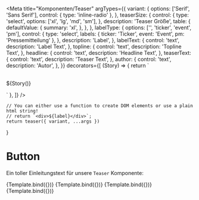 

<Meta
    title="Komponenten/Teaser"
    argTypes={{
        variant: {
            options: ['Serif', 'Sans Serif'],
            control: { type: 'inline-radio' },
        },
        teaserSize: {
            control: {
                type: 'select',
                options: ['xl', 'lg', 'md', 'sm'],
            },
            description: 'Teaser Größe',
            table: {
                defaultValue: {
                    summary: 'xl',
                },
            },
        },
        labelType: {
            options: ['', 'ticker', 'event', 'pm'],
            control: {
                type: 'select',
                labels: { ticker: 'Ticker', event: 'Event', pm: 'Pressemitteilung' },
            },
            description: 'Label',
        },
        labelText: {
            control: 'text',
            description: 'Label Text',
        },
        topline: {
            control: 'text',
            description: 'Topline Text',
        },
        headline: {
            control: 'text',
            description: 'Headline Text',
        },
        teaserText: {
            control: 'text',
            description: 'Teaser Text',
        },
        author: {
            control: 'text',
            description: 'Autor',
        },
    }}
    decorators={[
        (Story) => {
            return `<div class="grid grid-page"><div class="grid grid-cols-12 py-6 col-full gap-x-6 gap-y-6 sm:px-8 sm:col-main">  
  ${Story()} 
  </div></div>`
        },
    ]}
/>

    // You can either use a function to create DOM elements or use a plain html string!
    // return `<div>${label}</div>`;
    return teaser({ variant, ...args })
}

# Button

Ein toller Einleitungstext für unsere `Teaser` Komponente:

<Preview withToolbar>
    <Story
        name="Standard xl"
        args={{
            variant: 'Serif',
            teaserSize: 'xl',
            topline: 'So plant Glasner bei der Eintracht',
            headline: 'Silvas Erbe wird auf mehrere Schultern verteilt',
            teaserText:
                'Nach dem Abgang von André Silva und dem Zugang von Santos Borré hat Trainer Oliver Glasner Einblicke in seine Offensivideen für Eintracht Frankfurt gegeben. Er plant mit den Flanken von Filip Kostic und spricht ein Sonderlob für einen Youngster aus.',
            author: 'Stephan Reich',
        }}
    >
        {Template.bind({})}
    </Story>
</Preview>

<Preview withToolbar>
    <Story
        name="Standard lg"
        args={{
            variant: 'Serif',
            teaserSize: 'lg',
            topline: 'So plant Glasner bei der Eintracht',
            headline: 'Silvas Erbe wird auf mehrere Schultern verteilt',
            teaserText:
                'Nach dem Abgang von André Silva und dem Zugang von Santos Borré hat Trainer Oliver Glasner Einblicke in seine Offensivideen für Eintracht Frankfurt gegeben. Er plant mit den Flanken von Filip Kostic und spricht ein Sonderlob für einen Youngster aus.',
            author: 'Stephan Reich',
        }}
    >
        {Template.bind({})}
    </Story>
</Preview>

<Preview withToolbar>
    <Story
        name="Standard md"
        args={{
            variant: 'Serif',
            teaserSize: 'md',
            topline: 'So plant Glasner bei der Eintracht',
            headline: 'Silvas Erbe wird auf mehrere Schultern verteilt',
            teaserText:
                'Nach dem Abgang von André Silva und dem Zugang von Santos Borré hat Trainer Oliver Glasner Einblicke in seine Offensivideen für Eintracht Frankfurt gegeben. Er plant mit den Flanken von Filip Kostic und spricht ein Sonderlob für einen Youngster aus.',
            author: 'Stephan Reich',
        }}
    >
        {Template.bind({})}
    </Story>
</Preview>

<Preview withToolbar>
    <Story
        name="Standard sm"
        args={{
            variant: 'Serif',
            teaserSize: 'sm',
            topline: 'So plant Glasner bei der Eintracht',
            headline: 'Silvas Erbe wird auf mehrere Schultern verteilt',
            teaserText:
                'Nach dem Abgang von André Silva und dem Zugang von Santos Borré hat Trainer Oliver Glasner Einblicke in seine Offensivideen für Eintracht Frankfurt gegeben. Er plant mit den Flanken von Filip Kostic und spricht ein Sonderlob für einen Youngster aus.',
            author: 'Stephan Reich',
        }}
    >
        {Template.bind({})}
    </Story>
</Preview>
